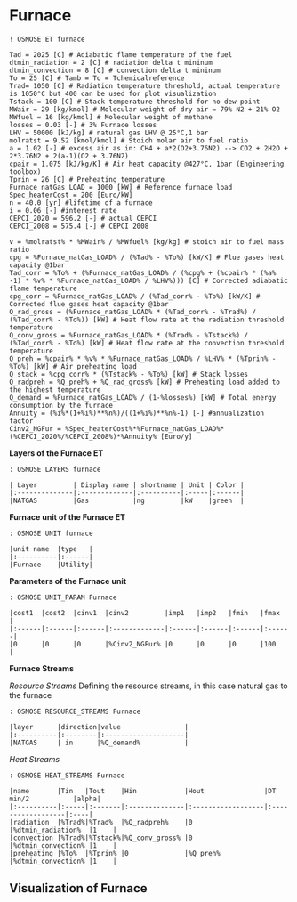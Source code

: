 # Furnace {-}

```rosmose
! OSMOSE ET furnace
```


```rosmose
Tad = 2025 [C] # Adiabatic flame temperature of the fuel 
dtmin_radiation = 2 [C] # radiation delta t mininum
dtmin_convection = 8 [C] # convection delta t mininum
To = 25 [C] # Tamb = To = Tchemicalreference
Trad= 1050 [C] # Radiation temperature threshold, actual temperature is 1050°C but 400 can be used for plot visualization
Tstack = 100 [C] # Stack temperature threshold for no dew point
MWair = 29 [kg/kmol] # Molecular weight of dry air = 79% N2 + 21% O2
MWfuel = 16 [kg/kmol] # Molecular weight of methane
losses = 0.03 [-] # 3% Furnace losses
LHV = 50000 [kJ/kg] # natural gas LHV @ 25°C,1 bar
molratst = 9.52 [kmol/kmol] # Stoich molar air to fuel ratio
a = 1.02 [-] # excess air as in: CH4 + a*2(O2+3.76N2) --> CO2 + 2H2O + 2*3.76N2 + 2(a-1)(O2 + 3.76N2)
cpair = 1.075 [kJ/kg/K] # Air heat capacity @427°C, 1bar (Engineering toolbox)
Tprin = 26 [C] # Preheating temperature
Furnace_natGas_LOAD = 1000 [kW] # Reference furnace load 
Spec_heaterCost = 200 [Euro/kW]
n = 40.0 [yr] #lifetime of a furnace
i = 0.06 [-] #interest rate
CEPCI_2020 = 596.2 [-] # actual CEPCI
CEPCI_2008 = 575.4 [-] # CEPCI 2008
```


```rosmose
v = %molratst% * %MWair% / %MWfuel% [kg/kg] # stoich air to fuel mass ratio
cpg = %Furnace_natGas_LOAD% / (%Tad% - %To%) [kW/K] # Flue gases heat capacity @1bar
Tad_corr = %To% + (%Furnace_natGas_LOAD% / (%cpg% + (%cpair% * (%a% -1) * %v% * %Furnace_natGas_LOAD% / %LHV%))) [C] # Corrected adiabatic flame temperature
cpg_corr = %Furnace_natGas_LOAD% / (%Tad_corr% - %To%) [kW/K] # Corrected flue gases heat capacity @1bar 
Q_rad_gross = (%Furnace_natGas_LOAD% * (%Tad_corr% - %Trad%) / (%Tad_corr% - %To%)) [kW] # Heat flow rate at the radiation threshold temperature
Q_conv_gross = %Furnace_natGas_LOAD% * (%Trad% - %Tstack%) / (%Tad_corr% - %To%) [kW] # Heat flow rate at the convection threshold temperature 
Q_preh = %cpair% * %v% * %Furnace_natGas_LOAD% / %LHV% * (%Tprin% - %To%) [kW] # Air preheating load
Q_stack = %cpg_corr% * (%Tstack% - %To%) [kW] # Stack losses
Q_radpreh = %Q_preh% + %Q_rad_gross% [kW] # Preheating load added to the highest temperature
Q_demand = %Furnace_natGas_LOAD% / (1-%losses%) [kW] # Total energy consumption by the furnace
Annuity = (%i%*(1+%i%)**%n%)/((1+%i%)**%n%-1) [-] #annualization factor
Cinv2_NGFur = %Spec_heaterCost%*%Furnace_natGas_LOAD%*(%CEPCI_2020%/%CEPCI_2008%)*%Annuity% [Euro/y]

```

<!-- ## These are the input and calculated parameters {-} -->

<!-- ```{rosmose} -->
<!-- : TAGS DISPLAY_TAGS [nvuD] -->
<!-- ``` -->

**Layers of the Furnace ET**

```rosmose
: OSMOSE LAYERS furnace

| Layer         | Display name | shortname | Unit | Color |
|:--------------|:-------------|:----------|:-----|:------|
|NATGAS         |Gas           |ng         |kW    |green  |

```

**Furnace unit of the Furnace ET**

```rosmose
: OSMOSE UNIT furnace

|unit name  |type   |
|:----------|:------|
|Furnace    |Utility|
```

**Parameters of the Furnace unit**

```rosmose
: OSMOSE UNIT_PARAM Furnace

|cost1  |cost2  |cinv1  |cinv2         |imp1   |imp2   |fmin   |fmax   |
|:------|:------|:------|:-------------|:------|:------|:------|:------|
|0      |0      |0      |%Cinv2_NGFur% |0      |0      |0      |100    |
```


**Furnace Streams**

*Resource Streams*
Defining the resource streams, in this case natural gas to the furnace

```rosmose
: OSMOSE RESOURCE_STREAMS Furnace

|layer      |direction|value                |
|:----------|:--------|:--------------------|
|NATGAS     | in      |%Q_demand%           |
```

*Heat Streams*

```rosmose
: OSMOSE HEAT_STREAMS Furnace

|name       |Tin   |Tout    |Hin            |Hout               |DT min/2           |alpha|
|:----------|:-----|:-------|:--------------|:------------------|:------------------|:----|
|radiation  |%Trad%|%Trad%  |%Q_radpreh%    |0                  |%dtmin_radiation%  |1    |
|convection |%Trad%|%Tstack%|%Q_conv_gross% |0                  |%dtmin_convection% |1    |
|preheating |%To%  |%Tprin% |0              |%Q_preh%           |%dtmin_convection% |1    |
```


## Visualization of Furnace {-}
